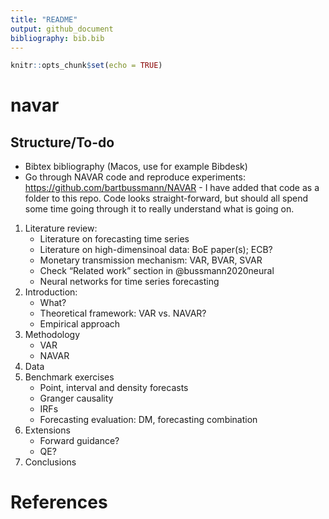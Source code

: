 ```yaml
---
title: "README"
output: github_document
bibliography: bib.bib
---
```


```r
knitr::opts_chunk$set(echo = TRUE)
```

# navar

## Structure/To-do

- Bibtex bibliography (Macos, use for example Bibdesk)
-   Go through NAVAR code and reproduce experiments:
    <https://github.com/bartbussmann/NAVAR>
        - I have added that code as a folder to this repo. Code looks straight-forward, but should all spend some time going through it to really understand what is going on.
        
1. Literature review:
    - Literature on forecasting time series
    - Literature on high-dimensinoal data: BoE paper(s); ECB? 
    - Monetary transmission mechanism: VAR, BVAR, SVAR
    - Check "Related work" section in @bussmann2020neural
    - Neural networks for time series forecasting
2. Introduction:
    - What?
    - Theoretical framework: VAR vs. NAVAR?
    - Empirical approach
3. Methodology 
    - VAR
    - NAVAR
4. Data
5. Benchmark exercises
    - Point, interval and density forecasts
    - Granger causality
    - IRFs
    - Forecasting evaluation: DM, forecasting combination
6. Extensions
    - Forward guidance?
    - QE?
7. Conclusions
    
# References 